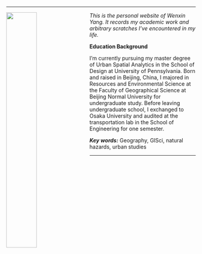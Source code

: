 --------------------------------------------------------------------------


<img src="https://raw.githubusercontent.com/wxyang007/wxyang007.github.io/master/pics/wxyang.jpg" style="width:40%; margin-right: 20px" align="left">

_This is the personal website of Wenxin Yang. It records my academic work and arbitrary scratches I've encountered in my life._


__Education Background__

I'm currently pursuing my master degree of Urban Spatial Analytics in the School of Design at University of Pennsylvania. Born and raised in Beijing, China, I majored in Resources and Environmental Science at the Faculty of Geographical Science at Beijing Normal University for undergraduate study. Before leaving undergraduate school, I exchanged to Osaka University and audited at the transportation lab in the School of Engineering for one semester.


*__Key words:__* Geography, GISci, natural hazards, urban studies


---------------------------------------------------------------------------
